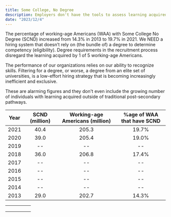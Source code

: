 ```yaml
---
title: Some College, No Degree
description: Employers don't have the tools to assess learning acquired by 20% of working-age Americans
date: "2023/12/4"
---
```

The percentage of working-age Americans (WAA) with Some College No Degree (SCND) increased from 14.3% in 2013 to 19.7% in 2021. We NEED a hiring system that doesn’t rely on (the bundle of) a degree to determine competency (eligibility). Degree requirements in the recruitment process disregard the learning acquired by 1 of 5 working-age Americans.

The performance of our organizations relies on our ability to recognize skills. Filtering for a degree, or worse, a degree from an elite set of universities, is a low-effort hiring strategy that is becoming increasingly inefficient and exclusive.

These are alarming figures and they don't even include the growing number of individuals with learning acquired outside of traditional post-secondary pathways.

| Year | SCND (million) | Working-age Americans (million) | %age of WAA that have SCND |
| :--: | :------------: | :-----------------------------: | :------------------------: |
| 2021 |        40.4    |                205.3            |            19.7%           |
| 2020 |        39.0    |                205.4            |            19.0%           |
| 2019 |         --     |                  --             |             --             |
| 2018 |        36.0    |                206.8            |            17.4%           |
| 2017 |         --     |                  --             |             --             |
| 2016 |         --     |                  --             |             --             |
| 2015 |         --     |                  --             |             --             |
| 2014 |         --     |                  --             |             --             |
| 2013 |        29.0    |                202.7            |            14.3%           |

|   |   |   |   |   |
|---|---|---|---|---|
|   |   |   |   |   |
|   |   |   |   |   |
|   |   |   |   |   |
